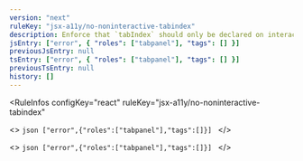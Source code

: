 ```yaml
---
version: "next"
ruleKey: "jsx-a11y/no-noninteractive-tabindex"
description: Enforce that `tabIndex` should only be declared on interactive elements
jsEntry: ["error", { "roles": ["tabpanel"], "tags": [] }]
previousJsEntry: null
tsEntry: ["error", { "roles": ["tabpanel"], "tags": [] }]
previousTsEntry: null
history: []
---
```


<RuleInfos 
  configKey="react" 
  ruleKey="jsx-a11y/no-noninteractive-tabindex" 
>
  <>
    ```json
    ["error",{"roles":["tabpanel"],"tags":[]}]
    ```
  </>

  <>
    ```json
    ["error",{"roles":["tabpanel"],"tags":[]}]
    ```
  </>
</RuleInfos>
